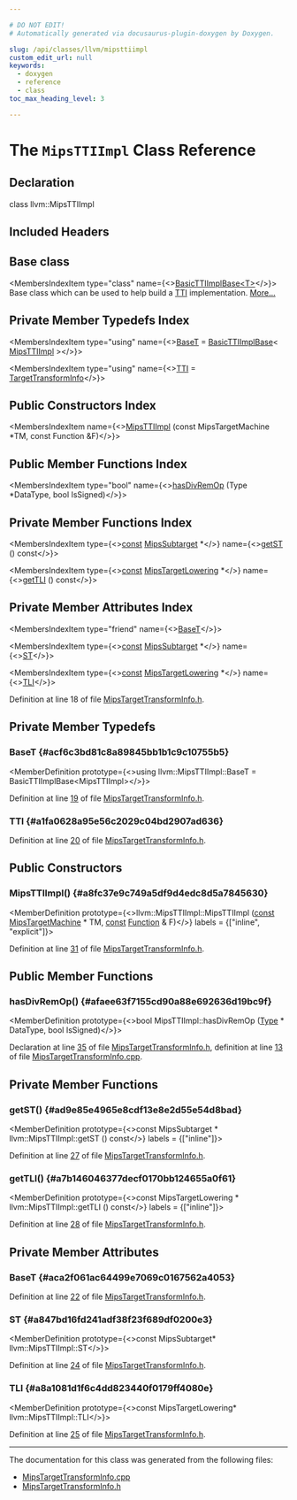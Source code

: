 ```yaml
---

# DO NOT EDIT!
# Automatically generated via docusaurus-plugin-doxygen by Doxygen.

slug: /api/classes/llvm/mipsttiimpl
custom_edit_url: null
keywords:
  - doxygen
  - reference
  - class
toc_max_heading_level: 3

---
```





# The `MipsTTIImpl` Class Reference

<DoxygenPage pluginConfig={pluginConfig}>



## Declaration

<CodeBlock>class llvm::MipsTTIImpl</CodeBlock>

## Included Headers

<IncludesList>
<IncludesListItem
  filePath="Target/Mips/MipsTargetTransformInfo.h"
  permalink="/docs/api/files/lib/lib/target/lib/target/mips/mipstargettransforminfo-h"
  isLocal="true" />
</IncludesList>

## Base class

<MembersIndex>

<MembersIndexItem
  type="class"
  name={<><a href="/docs/api/classes/llvm/basicttiimplbase">BasicTTIImplBase&lt;T&gt;</a></>}>
Base class which can be used to help build a <a href="/docs/api/namespaces/llvm/#aa0d69e81725c10fa5407f0bf34462068">TTI</a> implementation. <a href="/docs/api/classes/llvm/basicttiimplbase/#details">More...</a>
</MembersIndexItem>

</MembersIndex>

## Private Member Typedefs Index

<MembersIndex>

<MembersIndexItem
  type="using"
  name={<><a href="#acf6c3bd81c8a89845bb1b1c9c10755b5">BaseT</a> = <a href="/docs/api/classes/llvm/basicttiimplbase">BasicTTIImplBase</a>&lt; <a href="/docs/api/classes/llvm/mipsttiimpl">MipsTTIImpl</a> &gt;</>}>
</MembersIndexItem>

<MembersIndexItem
  type="using"
  name={<><a href="#a1fa0628a95e56c2029c04bd2907ad636">TTI</a> = <a href="/docs/api/classes/llvm/targettransforminfo">TargetTransformInfo</a></>}>
</MembersIndexItem>

</MembersIndex>

## Public Constructors Index

<MembersIndex>

<MembersIndexItem
  name={<><a href="#a8fc37e9c749a5df9d4edc8d5a7845630">MipsTTIImpl</a> (const MipsTargetMachine &#42;TM, const Function &amp;F)</>}>
</MembersIndexItem>

</MembersIndex>

## Public Member Functions Index

<MembersIndex>

<MembersIndexItem
  type="bool"
  name={<><a href="#afaee63f7155cd90a88e692636d19bc9f">hasDivRemOp</a> (Type &#42;DataType, bool IsSigned)</>}>
</MembersIndexItem>

</MembersIndex>

## Private Member Functions Index

<MembersIndex>

<MembersIndexItem
  type={<><a href="/docs/api/files/lib/lib/target/lib/target/aarch64/aarch64promoteconstant-cpp/#a90f8350fecae261c25be85d38b451bff">const</a> <a href="/docs/api/classes/llvm/mipssubtarget">MipsSubtarget</a> &#42;</>}
  name={<><a href="#ad9e85e4965e8cdf13e8e2d55e54d8bad">getST</a> () const</>}>
</MembersIndexItem>

<MembersIndexItem
  type={<><a href="/docs/api/files/lib/lib/target/lib/target/aarch64/aarch64promoteconstant-cpp/#a90f8350fecae261c25be85d38b451bff">const</a> <a href="/docs/api/classes/llvm/mipstargetlowering">MipsTargetLowering</a> &#42;</>}
  name={<><a href="#a7b146046377decf0170bb124655a0f61">getTLI</a> () const</>}>
</MembersIndexItem>

</MembersIndex>

## Private Member Attributes Index

<MembersIndex>

<MembersIndexItem
  type="friend"
  name={<><a href="#aca2f061ac64499e7069c0167562a4053">BaseT</a></>}>
</MembersIndexItem>

<MembersIndexItem
  type={<><a href="/docs/api/files/lib/lib/target/lib/target/aarch64/aarch64promoteconstant-cpp/#a90f8350fecae261c25be85d38b451bff">const</a> <a href="/docs/api/classes/llvm/mipssubtarget">MipsSubtarget</a> &#42;</>}
  name={<><a href="#a847bd16fd241adf38f23f689df0200e3">ST</a></>}>
</MembersIndexItem>

<MembersIndexItem
  type={<><a href="/docs/api/files/lib/lib/target/lib/target/aarch64/aarch64promoteconstant-cpp/#a90f8350fecae261c25be85d38b451bff">const</a> <a href="/docs/api/classes/llvm/mipstargetlowering">MipsTargetLowering</a> &#42;</>}
  name={<><a href="#a8a1081d1f6c4dd823440f0179ff4080e">TLI</a></>}>
</MembersIndexItem>

</MembersIndex>


Definition at line 18 of file <a href="/docs/api/files/lib/lib/target/lib/target/mips/mipstargettransforminfo-h">MipsTargetTransformInfo.h</a>.

<SectionDefinition>

## Private Member Typedefs

### BaseT {#acf6c3bd81c8a89845bb1b1c9c10755b5}

<MemberDefinition
  prototype={<>using llvm::MipsTTIImpl::BaseT =  BasicTTIImplBase&lt;MipsTTIImpl&gt;</>}>

Definition at line <a href="/docs/api/files/lib/lib/target/lib/target/mips/mipstargettransforminfo-h/#l00019">19</a> of file <a href="/docs/api/files/lib/lib/target/lib/target/mips/mipstargettransforminfo-h">MipsTargetTransformInfo.h</a>.
</MemberDefinition>

### TTI {#a1fa0628a95e56c2029c04bd2907ad636}

<MemberDefinition
  prototype="using llvm::MipsTTIImpl::TTI =  TargetTransformInfo">

Definition at line <a href="/docs/api/files/lib/lib/target/lib/target/mips/mipstargettransforminfo-h/#l00020">20</a> of file <a href="/docs/api/files/lib/lib/target/lib/target/mips/mipstargettransforminfo-h">MipsTargetTransformInfo.h</a>.
</MemberDefinition>

</SectionDefinition>

<SectionDefinition>

## Public Constructors

### MipsTTIImpl() {#a8fc37e9c749a5df9d4edc8d5a7845630}

<MemberDefinition
  prototype={<>llvm::MipsTTIImpl::MipsTTIImpl (<a href="/docs/api/files/lib/lib/target/lib/target/aarch64/aarch64promoteconstant-cpp/#a90f8350fecae261c25be85d38b451bff">const</a> <a href="/docs/api/classes/llvm/mipstargetmachine">MipsTargetMachine</a> &#42; TM, <a href="/docs/api/files/lib/lib/target/lib/target/aarch64/aarch64promoteconstant-cpp/#a90f8350fecae261c25be85d38b451bff">const</a> <a href="/docs/api/classes/llvm/function">Function</a> &amp; F)</>}
  labels = {["inline", "explicit"]}>

Definition at line <a href="/docs/api/files/lib/lib/target/lib/target/mips/mipstargettransforminfo-h/#l00031">31</a> of file <a href="/docs/api/files/lib/lib/target/lib/target/mips/mipstargettransforminfo-h">MipsTargetTransformInfo.h</a>.
</MemberDefinition>

</SectionDefinition>

<SectionDefinition>

## Public Member Functions

### hasDivRemOp() {#afaee63f7155cd90a88e692636d19bc9f}

<MemberDefinition
  prototype={<>bool MipsTTIImpl::hasDivRemOp (<a href="/docs/api/classes/llvm/type">Type</a> &#42; DataType, bool IsSigned)</>}>

Declaration at line <a href="/docs/api/files/lib/lib/target/lib/target/mips/mipstargettransforminfo-h/#l00035">35</a> of file <a href="/docs/api/files/lib/lib/target/lib/target/mips/mipstargettransforminfo-h">MipsTargetTransformInfo.h</a>, definition at line <a href="/docs/api/files/lib/lib/target/lib/target/mips/mipstargettransforminfo-cpp/#l00013">13</a> of file <a href="/docs/api/files/lib/lib/target/lib/target/mips/mipstargettransforminfo-cpp">MipsTargetTransformInfo.cpp</a>.
</MemberDefinition>

</SectionDefinition>

<SectionDefinition>

## Private Member Functions

### getST() {#ad9e85e4965e8cdf13e8e2d55e54d8bad}

<MemberDefinition
  prototype={<>const MipsSubtarget &#42; llvm::MipsTTIImpl::getST () const</>}
  labels = {["inline"]}>

Definition at line <a href="/docs/api/files/lib/lib/target/lib/target/mips/mipstargettransforminfo-h/#l00027">27</a> of file <a href="/docs/api/files/lib/lib/target/lib/target/mips/mipstargettransforminfo-h">MipsTargetTransformInfo.h</a>.
</MemberDefinition>

### getTLI() {#a7b146046377decf0170bb124655a0f61}

<MemberDefinition
  prototype={<>const MipsTargetLowering &#42; llvm::MipsTTIImpl::getTLI () const</>}
  labels = {["inline"]}>

Definition at line <a href="/docs/api/files/lib/lib/target/lib/target/mips/mipstargettransforminfo-h/#l00028">28</a> of file <a href="/docs/api/files/lib/lib/target/lib/target/mips/mipstargettransforminfo-h">MipsTargetTransformInfo.h</a>.
</MemberDefinition>

</SectionDefinition>

<SectionDefinition>

## Private Member Attributes

### BaseT {#aca2f061ac64499e7069c0167562a4053}

<MemberDefinition
  prototype="friend llvm::MipsTTIImpl::BaseT">

Definition at line <a href="/docs/api/files/lib/lib/target/lib/target/mips/mipstargettransforminfo-h/#l00022">22</a> of file <a href="/docs/api/files/lib/lib/target/lib/target/mips/mipstargettransforminfo-h">MipsTargetTransformInfo.h</a>.
</MemberDefinition>

### ST {#a847bd16fd241adf38f23f689df0200e3}

<MemberDefinition
  prototype={<>const MipsSubtarget&#42; llvm::MipsTTIImpl::ST</>}>

Definition at line <a href="/docs/api/files/lib/lib/target/lib/target/mips/mipstargettransforminfo-h/#l00024">24</a> of file <a href="/docs/api/files/lib/lib/target/lib/target/mips/mipstargettransforminfo-h">MipsTargetTransformInfo.h</a>.
</MemberDefinition>

### TLI {#a8a1081d1f6c4dd823440f0179ff4080e}

<MemberDefinition
  prototype={<>const MipsTargetLowering&#42; llvm::MipsTTIImpl::TLI</>}>

Definition at line <a href="/docs/api/files/lib/lib/target/lib/target/mips/mipstargettransforminfo-h/#l00025">25</a> of file <a href="/docs/api/files/lib/lib/target/lib/target/mips/mipstargettransforminfo-h">MipsTargetTransformInfo.h</a>.
</MemberDefinition>

</SectionDefinition>

<hr/>

The documentation for this class was generated from the following files:

<ul>
<li><a href="/docs/api/files/lib/lib/target/lib/target/mips/mipstargettransforminfo-cpp">MipsTargetTransformInfo.cpp</a></li>
<li><a href="/docs/api/files/lib/lib/target/lib/target/mips/mipstargettransforminfo-h">MipsTargetTransformInfo.h</a></li>
</ul>

</DoxygenPage>
